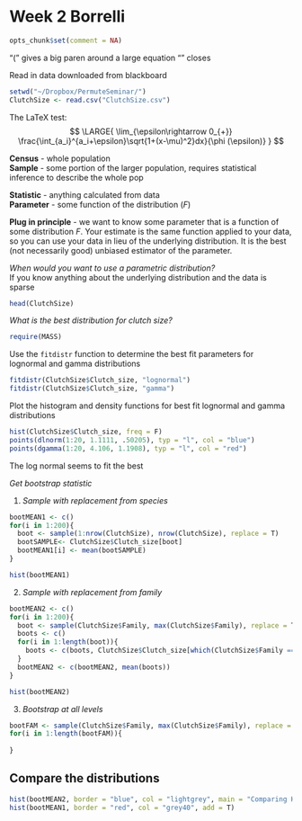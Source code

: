 Week 2 Borrelli
================================================================
```r
opts_chunk$set(comment = NA)
```


\mbox{ordinary text within an equation}  

"\left(" gives a big paren around a large equation "\right" closes
  
Read in data downloaded from blackboard  
```r
setwd("~/Dropbox/PermuteSeminar/")
ClutchSize <- read.csv("ClutchSize.csv")
```

The LaTeX test:  
$$
\LARGE{
\lim_{\epsilon\rightarrow 0_{+}} \frac{\int_{a_i}^{a_i+\epsilon}\sqrt{1+(x-\mu)^2}dx}{\phi (\epsilon)}
}
$$

**Census** - whole population  
**Sample** - some portion of the larger population, requires statistical inference to describe the whole pop  

**Statistic** - anything calculated from data  
**Parameter** - some function of the distribution (*F*)  

**Plug in principle** - we want to know some parameter that is a function of some distribution $F$. Your estimate is the same function applied to your data, so you can use your data in lieu of the underlying distribution. It is the best (not necessarily good) unbiased estimator of the parameter.  

*When would you want to use a parametric distribution?*  
If you know anything about the underlying distribution and the data is sparse  

```r
head(ClutchSize)
```


*What is the best distribution for clutch size?*  
  
```r
require(MASS)
```
  
Use the `fitdistr` function to determine the best fit parameters for lognormal and gamma distributions  

```r
fitdistr(ClutchSize$Clutch_size, "lognormal")
fitdistr(ClutchSize$Clutch_size, "gamma")
```
  
Plot the histogram and density functions for best fit lognormal and gamma distributions  

```r
hist(ClutchSize$Clutch_size, freq = F)
points(dlnorm(1:20, 1.1111, .50205), typ = "l", col = "blue")
points(dgamma(1:20, 4.106, 1.1908), typ = "l", col = "red")
```

The log normal seems to fit the best

*Get bootstrap statistic*

1. *Sample with replacement from species*  
   
```r
bootMEAN1 <- c()
for(i in 1:200){
  boot <- sample(1:nrow(ClutchSize), nrow(ClutchSize), replace = T)
  bootSAMPLE<- ClutchSize$Clutch_size[boot]
  bootMEAN1[i] <- mean(bootSAMPLE)
}
```

```r
hist(bootMEAN1)
```


2. *Sample with replacement from family*
  
```r
bootMEAN2 <- c()
for(i in 1:200){
  boot <- sample(ClutchSize$Family, max(ClutchSize$Family), replace = T)
  boots <- c()
  for(i in 1:length(boot)){
    boots <- c(boots, ClutchSize$Clutch_size[which(ClutchSize$Family == boot[i])])
  }
  bootMEAN2 <- c(bootMEAN2, mean(boots))
}
```

```r
hist(bootMEAN2)
```
  
3. *Bootstrap at all levels*  
  
```r
bootFAM <- sample(ClutchSize$Family, max(ClutchSize$Family), replace = T)
for(i in 1:length(bootFAM)){
  
}
```
  
Compare the distributions
------------------------------------
```r
hist(bootMEAN2, border = "blue", col = "lightgrey", main = "Comparing Histograms of the Mean")
hist(bootMEAN1, border = "red", col = "grey40", add = T)
```

